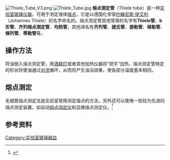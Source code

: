[[Image:Thiele_Tube_V3.png|thumb]]
[[File:Thiele_Tube.jpg|thumb]]
'''熔点测定管'''（Thiele tube）是一种[[实验室玻璃仪器|实验室玻璃仪器]]，可用于测定液体[[熔点|熔点]]，它是以德国化学家[[弗里德里希·卡尔·约翰尼斯·提艾利|约翰尼斯·提艾利]]（Johannes Thiele）的名字命名的。熔点测定管其他常用的名字有'''Thiele管'''、'''b形管'''、'''齐列熔点测定管'''、'''均热管'''，其他译名有'''齐列管'''、'''提氏管'''、'''提勒管'''、'''梯勒管'''、'''悌列管'''、'''蒂勒管'''等。

==操作方法==
将油倒入熔点测定管，用[[酒精灯|酒精灯]]或者其他加热仪器将“把手”加热，熔点测定管特定的形状将使油通过[[对流|对流]]循环，从而将产生油浴效果，使各部分温度基本相同。

==熔点测定==
毛细管熔点测定法是实验室常用测定熔点的方法，另外还可以使用一些较为先进的熔点测定装置，如自动[[熔点测定仪|熔点测定仪]]和显微熔点测定仪。<ref>{{cite web|url=http://211.70.48.20/yjhx/syzdjc/%E5%AE%9E%E9%AA%8C%E4%B8%80(%E4%B8%80)%20%20%E7%86%94%E7%82%B9%E7%9A%84%E6%B5%8B%E5%AE%9A%EF%BC%88%E6%AF%9B%E7%BB%86%E7%AE%A1%E6%B3%95%EF%BC%89.doc|author=安徽科技学院|title=实验一(一) 熔点的测定（毛细管法）|accessdate=2011-05-25|archive-url=https://web.archive.org/web/20160304131214/http://211.70.48.20/yjhx/syzdjc/%E5%AE%9E%E9%AA%8C%E4%B8%80(%E4%B8%80)%20%20%E7%86%94%E7%82%B9%E7%9A%84%E6%B5%8B%E5%AE%9A%EF%BC%88%E6%AF%9B%E7%BB%86%E7%AE%A1%E6%B3%95%EF%BC%89.doc|archive-date=2016-03-04|dead-url=yes}}</ref>

==参考资料==
{{reflist}}

{{實驗室設備}}

{{DEFAULTSORT:Thiele Tube}}
[[Category:实验室玻璃器皿|Category:实验室玻璃器皿]]